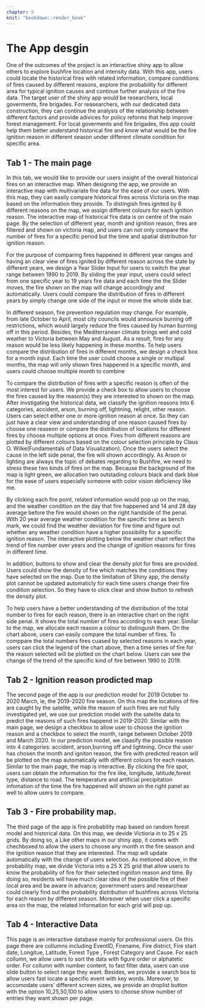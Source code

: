 ```yaml
---
chapter: 5
knit: "bookdown::render_book"
---
```


# The App desgin

One of the outcomes of the project is an interactive shiny app to allow others to explore bushfire location and intensity data. With this app, users could locate the historical fires with related information, compare conditions of fires caused by different reasons, explore the probability for different area for typical ignition causes and  continue further analysis of the fire data. The target user of the shiny app would be researchers, local goverments, fire brigades. For reasearchers, with our dedicated data construction, they can continue the analysis of the relationship between different factors and provide adivices for policy reforms that help improve forest management. For local goverments and fire brigades, this app could help them better understand historical fire and know what would be the fire ignition reason in different season under different climate condition for specific area. 


## Tab 1 - The main page

In this tab, we would like to provide our users insight of the overall historical fires on an interactive map. When designing the app, we provide an interactive map with multivariate fire data for the ease of our users. With this map, they can easily compare historical fires across Victoria on the map based on the  information they provide. To distingish fires ignited by 6 different reasons on the map, we assign different colours for each ignition reason. The interactive map of historical fire data is on centre of the main page. By the selection of different year, month and ignition reason, fires are filtered and shown on victoria map, and users can not only compare the number of fires for a specific period but the time and spatial distribution for ignition reason.


For the purpose of comparing fires happened in different year ranges and having an clear view of fires ignited by different reason across the state by different years, we design a Year Slider Input for users to switch the year range between 1990 to 2019. By sliding the year input, users could select from one specific year to 19 years fire data and each time the the Slider moves, the fire shown on the map will change accordingly and automatically. Users could compare the distribution of fires in different years by simply change one side of the input or move the whole slide bar.


In different season, fire prevention regulation may change. For example, from late October to April, most city councils would announce burning off restrictions, which would largely reduce the fires caused by human burning off in this period. Besides, the Mediterranean climate brings wet and cold weather to Victoria between May and August. As a result, fires for any reason would be less likely happening in these months. To help users compare the distribution of fires in different months, we design a check box for a month input. Each time the user could choose a single or multipal months, the map will only shown fires happened in a specific month, and users could choose multiple month to combine 


To compare the distribution of fires with a specific reason is often of the most interest for users. We provide a check box to allow users to choose the fires caused by the reason(s) they are interested to shown on the map. After invstigating the historical data, we classify the ignition reasons into 6 categories, accident, arson, burning off, lightning, relight, other reason. Users can select either one or more ignition reason at once. So they can just have a clear view and understanding of one reason caused fires by choose one reaseon or compare the distribution of locations for different fires by choose multiple options at once. Fires from different reasons are plotted by different colours based on the colour selection principle by Claus O. Wilke(Fundamentals of Data Visualization). Once the users select the cause in the left side penal, the fire will shown accordingly. As Arson or lighting are always the topic of debates regarding to Bushfire, we need to stress these two kinds of fires on the map. Because the background of the map is light green, we allocation two outstading colours black and dark blue for the ease of users especially someone with color vision deficiency like me.


By clicking each fire point, related information would pop up on the map, and the weather condition on the day that fire happened and 14 and 28 day average before the fire would shown on the right handside of the penal.  With 20 year average weather condition for the specific time as bench mark, we could find the weather deviation for fire time and figure out whether any weather condition have a higher possibility for a specific ignition reason. The interactive plotting below the weather chart reflect the trend of fire number over years and the change of ignition reasons for fires in different time.


In addition, buttons to show and clear the density plot for fires are provided. Users could show the density of fire which matches the conditions they have selected on the map. Due to the limitation of Shiny app, the density plot cannot be updated automaticly for each time users change their fire condition selection. So they have to click clear and show button to refresh the density plot.  


To help users have a better understanding of the distribution of the total number to fires for each reason, there is an interactive chart on the right side penal. It shows the total number of fires according to each year. Similar to the map, we allocate each reason a colour to distinguish them. On the chart above, users can easily compare the total number of fires. To comppare the total numbers fires cuased by selected reasons in each year, users can click the legend of the chart above, then a time series of fire for the reason selected will be plotted on the chart below. Users can see the change of the trend of the specific kind of fire between 1990 to 2019. 


## Tab 2 - Ignition reason prodicted map


The second page of the app is our prediction model for 2019 October to 2020 March, ie, the 2019-2020 fire season. On this map the locations of fire are caught by the satelite, while the reason of such fires are not fully investigated yet, we use our predction model with the satelite data to predict the reasons of such fires happend in 2019-2020. Similar with the main page, we design a checkbox to allow user to choose the ignition reason and a checkbox to select the month, range between October 2019 and March 2020. In our prediction model, we claasify the possible reason into 4 categories: accident, arson,burning off and lightning. Once the user has chosen the month and igniton reason, the fire with predicted reason will be plotted on the map automatically with different colours for each reason. Similar to the main page, the map is interactive. By clicking the fire spot, users can obtain the information for the fire like, longitude, latitude,forest type, distance to road. The temperature and artificial precipitation infomation of the time the fire happened will shown on the right panel as well to allow users to compare.



## Tab 3 - Fire probability map.

The third page of the app is fire probability map based on random forest model and historical data. On this map, we devide Victioria in to 25 x 25 grids. By doing so, a Like other maps in our shiny app, it comes with chechboxed to allow the users to choose any month in the fire season and the ignition reason that they are interested. The map will update automatically with the change of users selection. As metioned above, in the probability map, we divide Victoria into a 25 X 25 grid that allow users to know the probability of fire for their selected ingniton reason and time. By doing so, residents will have much clear idea of the possible fire of their local area and be aware in advance; government users and researchear could clearly find out the probability distribution of bushfires across Victoria for each reason by different season.  Moreover when user click a specific area on the map, the related information for each grid will pop up.


## Tab 4 - Interactive Data

This page is an interactive database mainly for professional users. On this page there are collumns including EventID, Firename, Fire district, Fire start date, Longitue, Latitude, Forest Type , Forest Category and Cause. For each collumn, we allow users to sort the data with figure order or alphatetic order. For collumn with number content, to fast filter data, users can use slide button to select range they want. Besides, we provide a search box to allow users fast locate a specific event with key words.  Moreover, to accomodate users' different screen sizes, we provide an droplist button with the option 10,25,50,100 to allow users to choose show number of entries they want shown per page.




